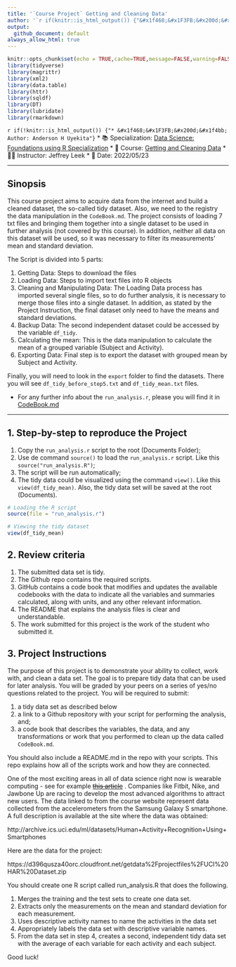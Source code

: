 ```yaml
---
title: '`Course Project` Getting and Cleaning Data'
author: '`r if(knitr::is_html_output()) {"&#x1f468;&#x1F3FB;&#x200d;&#x1f4bb; Anderson H Uyekita"} else {NULL}`'
output:
  github_document: default
always_allow_html: true
---
```


```r
knitr::opts_chunk$set(echo = TRUE,cache=TRUE,message=FALSE,warning=FALSE)
library(tidyverse)
library(magrittr)
library(xml2)
library(data.table)
library(httr)
library(sqldf)
library(DT)
library(lubridate)
library(rmarkdown)
```

`r if(!knitr::is_html_output()) {"* &#x1f468;&#x1F3FB;&#x200d;&#x1f4bb; Author: Anderson H Uyekita"}`
* &#x1f4da; Specialization: [Data Science: Foundations using R Specialization](https://www.coursera.org/specializations/data-science-foundations-r){target='_blank' rel='noopener'}
* &#x1f4d6; Course: [Getting and Cleaning Data](https://www.coursera.org/learn/data-cleaning){target='_blank' rel='noopener'}
    * &#x1F9D1;&#x200d;&#x1F3EB; Instructor: Jeffrey Leek
    * &#x1f4c5; Date: 2022/05/23

***

## Sinopsis

This course project aims to acquire data from the internet and build a cleaned dataset, the so-called tidy dataset. Also, we need to the registry the data manipulation in the `CodeBook.md`. The project consists of loading 7 txt files and bringing them together into a single dataset to be used in further analysis (not covered by this course). In addition, neither all data on this dataset will be used, so it was necessary to filter its measurements' mean and standard deviation.

The Script is divided into 5 parts:

1. Getting Data: Steps to download the files
2. Loading Data: Steps to import text files into R objects
3. Cleaning and Manipulating Data: The Loading Data process has imported several single files, so to do further analysis, it is necessary to merge those files into a single dataset. In addition, as stated by the Project Instruction, the final dataset only need to have the means and standard deviations.
4. Backup Data: The second independent dataset could be accessed by the variable `df_tidy`.
5. Calculating the mean: This is the data manipulation to calculate the mean of a grouped variable (Subject and Activity).
6. Exporting Data: Final step is to export the dataset with grouped mean by Subject and Activity.

Finally, you will need to look in the `export` folder to find the datasets. There you will see `df_tidy_before_step5.txt` and `df_tidy_mean.txt` files.

* For any further info about the `run_analysis.r`, please you will find it in [CodeBook.md](./CodeBook.md)

***

## 1. Step-by-step to reproduce the Project

1. Copy the `run_analysis.r` script to the root (Documents Folder);
2. Use de command `source()` to load the `run_analysis.r` script. Like this `source("run_analysis.R")`;
3. The script will be run automatically;
4. The tidy data could be visualized using the command `view()`. Like this `view(df_tidy_mean)`. Also, the tidy data set will be saved at the root (Documents).

```r
# Loading the R script
source(file = "run_analysis.r")

# Viewing the tidy dataset
view(df_tidy_mean)
```

## 2. Review criteria

1. The submitted data set is tidy. 
2. The Github repo contains the required scripts.
3. GitHub contains a code book that modifies and updates the available codebooks with the data to indicate all the variables and summaries calculated, along with units, and any other relevant information.
4. The README that explains the analysis files is clear and understandable.
5. The work submitted for this project is the work of the student who submitted it.

## 3. Project Instructions

The purpose of this project is to demonstrate your ability to collect, work with, and clean a data set. The goal is to prepare tidy data that can be used for later analysis. You will be graded by your peers on a series of yes/no questions related to the project. You will be required to submit:

1. a tidy data set as described below
2. a link to a Github repository with your script for performing the analysis, and;
3. a code book that describes the variables, the data, and any transformations or work that you performed to clean up the data called `CodeBook.md`.

You should also include a README.md in the repo with your scripts. This repo explains how all of the scripts work and how they are connected.  

One of the most exciting areas in all of data science right now is wearable computing - see for example ~~[this article](http://www.insideactivitytracking.com/data-science-activity-tracking-and-the-battle-for-the-worlds-top-sports-brand/)~~ . Companies like Fitbit, Nike, and Jawbone Up are racing to develop the most advanced algorithms to attract new users. The data linked to from the course website represent data collected from the accelerometers from the Samsung Galaxy S smartphone. A full description is available at the site where the data was obtained: 

http://archive.ics.uci.edu/ml/datasets/Human+Activity+Recognition+Using+Smartphones 

Here are the data for the project: 

https://d396qusza40orc.cloudfront.net/getdata%2Fprojectfiles%2FUCI%20HAR%20Dataset.zip 

You should create one R script called run_analysis.R that does the following.

1. Merges the training and the test sets to create one data set.
2. Extracts only the measurements on the mean and standard deviation for each measurement. 
3. Uses descriptive activity names to name the activities in the data set
4. Appropriately labels the data set with descriptive variable names. 
5. From the data set in step 4, creates a second, independent tidy data set with the average of each variable for each activity and each subject.

Good luck!